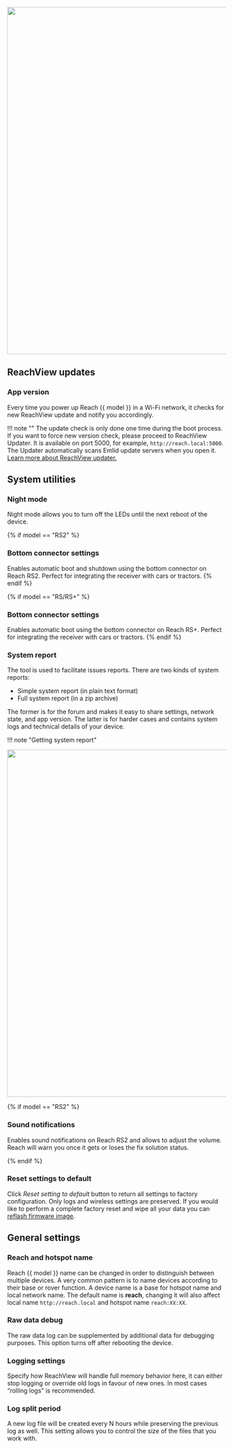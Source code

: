 <p style="text-align:center" ><img src="../img/reachview/settings/settings.png" style="width: 800px;" /></p>

## ReachView updates

### App version  
Every time you power up Reach {{ model }} in a Wi-Fi network, it checks for new ReachView update and notify you accordingly.

!!! note ""
    The update check is only done one time during the boot process. If you want to force new version check, please proceed to ReachView Updater. It is available on port 5000, for example, `http://reach.local:5000`. The Updater automatically scans Emlid update servers when you open it. [Learn more about ReachView updater.](updater.md)

## System utilities

### Night mode 
Night mode allows you to turn off the LEDs until the next reboot of the device. 

{% if model == "RS2" %}
### Bottom connector settings
Enables automatic boot and shutdown using the bottom connector on Reach RS2. Perfect for integrating the receiver with cars or tractors.
{% endif %}

{% if model == "RS/RS+" %}
### Bottom connector settings
Enables automatic boot using the bottom connector on Reach RS+. Perfect for integrating the receiver with cars or tractors.
{% endif %}

### System report
The tool is used to facilitate issues reports. There are two kinds of system reports:

* Simple system report (in plain text format)
* Full system report (in a zip archive)

The former is for the forum and makes it easy to share settings, network state, and app version. The latter is for harder cases and contains system logs and technical details of your device.

!!! note "Getting system report"
	<p style="text-align:center"><img src="../img/reachview/settings/system-report.gif" style="width: 800px;" /></p>

{% if model == "RS2" %}

### Sound notifications
Enables sound notifications on Reach RS2 and allows to adjust the volume. Reach will warn you once it gets or loses the fix solution status.

{% endif %}

### Reset settings to default  
Click *Reset setting to default* button to return all settings to factory configuration. Only logs and wireless settings are preserved. If you would like to perform a complete factory reset and wipe all your data you can [reflash firmware image](firmware-reflashing.md).

## General settings

### Reach and hotspot name

Reach {{ model }} name can be changed in order to distinguish between multiple devices. A very common pattern is to name devices according to their base or rover function. A device name is a base for hotspot name and local network name. The default name is **reach**, changing it will also affect local name `http://reach.local` and hotspot name `reach:XX:XX`.

### Raw data debug
The raw data log can be supplemented by additional data for debugging purposes. This option turns off after rebooting the device. 

### Logging settings
Specify how ReachView will handle full memory behavior here, it can either stop logging or override old logs in favour of new ones. In most cases “rolling logs” is recommended.

### Log split period
A new log file will be created every N hours while preserving the previous log as well. This setting allows you to control the size of the files that you work with.
